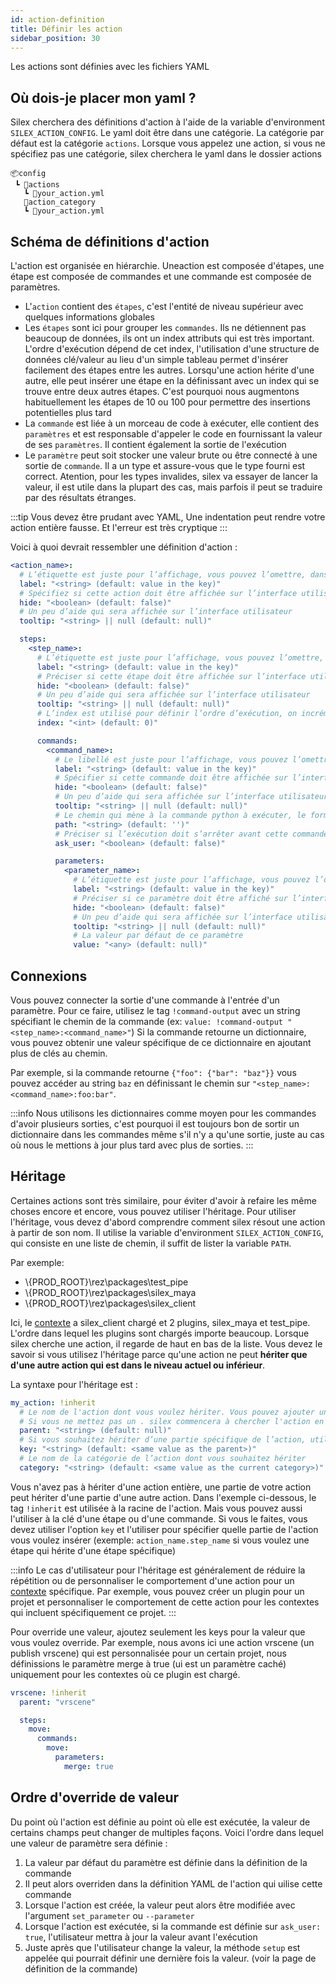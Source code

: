 ```yaml
---
id: action-definition
title: Définir les action
sidebar_position: 30
---
```



Les actions sont définies avec les fichiers YAML

## Où dois-je placer mon yaml ?

Silex cherchera des définitions d'action à l'aide de la variable d'environment `SILEX_ACTION_CONFIG`.
Le yaml doit être dans une catégorie. La catégorie par défaut est la catégorie `actions`. Lorsque vous appelez une action, si vous ne spécifiez pas une catégorie, silex cherchera le yaml dans le dossier actions

```
📦config
 ┗ 📂actions
   ┗ 📜your_action.yml
   📂action_category
   ┗ 📜your_action.yml
```

## Schéma de définitions d'action

L'action est organisée en hiérarchie. Uneaction est composée d'étapes, une étape est composée de commandes et une commande est composée de paramètres.

- L'`action` contient des `étapes`, c'est l'entité de niveau supérieur avec quelques informations globales
- Les `étapes` sont ici pour grouper les `commandes`. Ils ne détiennent pas beaucoup de données, ils ont un index attributs qui est très important. L'ordre d'exécution dépend de cet index, l'utilisation d'une structure de données clé/valeur au lieu d'un simple tableau permet d'insérer facilement des étapes entre les autres. Lorsqu'une action hérite d'une autre, elle peut insérer une étape en la définissant avec un index qui se trouve entre deux autres étapes. C'est pourquoi nous augmentons habituellement les étapes de 10 ou 100 pour permettre des insertions potentielles plus tard
- La `commande` est liée à un morceau de code à exécuter, elle contient des `paramètres` et est responsable d'appeler le code en fournissant la valeur de ses `paramètres`. Il contient également la sortie de l'exécution
- Le `paramètre` peut soit stocker une valeur brute ou être connecté à une sortie de `commande`. Il a un type et assure-vous que le type fourni est correct. Atention, pour les types invalides, silex va essayer de lancer la valeur, il est utile dans la plupart des cas, mais parfois il peut se traduire par des résultats étranges.

:::tip
Vous devez être prudant avec YAML, Une indentation peut rendre votre action entière fausse. Et l'erreur est très cryptique
:::

Voici à quoi devrait ressembler une définition d'action :

```yml
<action_name>:
  # L’étiquette est juste pour l’affichage, vous pouvez l’omettre, dans ce cas le nom sera utilisé (la clé qui est dans l'action)
  label: "<string> (default: value in the key)"
  # Spécifiez si cette action doit être affichée sur l’interface utilisateur, certaines actions n’ont pas besoin d’une interface avec une fenêtre contextuelle
  hide: "<boolean> (default: false)"
  # Un peu d’aide qui sera affichée sur l’interface utilisateur
  tooltip: "<string> || null (default: null)"

  steps:
    <step_name>:
      # L’étiquette est juste pour l’affichage, vous pouvez l’omettre, dans ce cas le nom sera utilisé (la clé qui est dans l'étape)
      label: "<string> (default: value in the key)"
      # Préciser si cette étape doit être affichée sur l’interface utilisateur
      hide: "<boolean> (default: false)"
      # Un peu d’aide qui sera affichée sur l’interface utilisateur
      tooltip: "<string> || null (default: null)"
      # L’index est utilisé pour définir l’ordre d’exécution, on incrémente habituellement 10 par 10 pour pouvoir insérer des étapes plus tard si une autre action hérite de celle-ci
      index: "<int> (default: 0)"

      commands:
        <command_name>:
          # Le libellé est juste pour l’affichage, vous pouvez l’omettre, dans ce cas le nom sera utilisé (la clé qui est dans cette commande)
          label: "<string> (default: value in the key)"
          # Spécifier si cette commande doit être affichée sur l’interface utilisateur
          hide: "<boolean> (default: false)"
          # Un peu d’aide qui sera affichée sur l’interface utilisateur
          tooltip: "<string> || null (default: null)"
          # Le chemin qui mène à la commande python à exécuter, le format est comme une important python régulière (ex: 'silex_plugin.commands.my_command.MyCommand'). Voir la page de définition de commande pour plus d'informations)
          path: "<string> (default: '')"
          # Préciser si l’exécution doit s’arrêter avant cette commande, et demander à l’utilisateur de modifier les paramètres
          ask_user: "<boolean> (default: false)"

          parameters:
            <parameter_name>:
              # L’étiquette est juste pour l’affichage, vous pouvez l’omettre, dans ce cas le nom sera utilisé (la clé qui est dans ce paramètre)
              label: "<string> (default: value in the key)"
              # Préciser si ce paramètre doit être affiché sur l’interface utilisateur
              hide: "<boolean> (default: false)"
              # Un peu d’aide qui sera affichée sur l’interface utilisateur
              tooltip: "<string> || null (default: null)"
              # La valeur par défaut de ce paramètre
              value: "<any> (default: null)"
```

## Connexions

Vous pouvez connecter la sortie d'une commande à l'entrée d'un paramètre. Pour ce faire, utilisez le tag `!command-output` avec un string spécifiant le chemin de la commande (ex: `value: !command-output "<step_name>:<command_name>"`)
Si la commande retourne un dictionnaire, vous pouvez obtenir une valeur spécifique de ce dictionnaire en ajoutant plus de clés au chemin.

Par exemple, si la commande retourne `{"foo": {"bar": "baz"}}` vous pouvez accéder au string `baz` en définissant le chemin sur `"<step_name>:<command_name>:foo:bar"`.

:::info
Nous utilisons les dictionnaires comme moyen pour les commandes d'avoir plusieurs sorties, c'est pourquoi il est toujours bon de sortir un dictionnaire dans les commandes même s'il n'y a qu'une sortie, juste au cas où nous le mettions à jour plus tard avec plus de sorties.
:::

## Héritage

Certaines actions sont très similaire, pour éviter d'avoir à refaire les même choses encore et encore, vous pouvez utiliser l'héritage. Pour utiliser l'héritage, vous devez d'abord comprendre comment silex résout une action à partir de son nom. Il utilise la variable d'environment `SILEX_ACTION_CONFIG`, qui consiste en une liste de chemin, il suffit de lister la variable `PATH`.

Par exemple:

- <span>\\{PROD_ROOT}\rez\packages\test_pipe</span>
- <span>\\{PROD_ROOT}\rez\packages\silex_maya</span>
- <span>\\{PROD_ROOT}\rez\packages\silex_client</span>

Ici, le [contexte](./context.md) a silex_client chargé et 2 plugins, silex_maya et test_pipe. L'ordre dans lequel les plugins sont chargés importe beaucoup. Lorsque silex cherche une action, il regarde de haut en bas de la liste. Vous devez le savoir si vous utilisez l'héritage parce qu'une action ne peut **hériter que d'une autre action qui est dans le niveau actuel ou inférieur**.

La syntaxe pour l'héritage est :

```yml
my_action: !inherit
  # Le nom de l'action dont vous voulez hériter. Vous pouvez ajouter un '.' devant le nom si vous voulez que silex commence à chercher des actions au niveau actuel
  # Si vous ne mettez pas un . silex commencera à chercher l'action en commençant au niveau sous le niveau actuel.
  parent: "<string> (default: null)"
  # Si vous souhaitez hériter d’une partie spécifique de l’action, utilisez la clé pour la spécifier
  key: "<string> (default: <same value as the parent>)"
  # Le nom de la catégorie de l’action dont vous souhaitez hériter
  category: "<string> (default: <same value as the current category>)"
```

Vous n'avez pas à hériter d'une action entière, une partie de votre action peut hériter d'une partie d'une autre action.
Dans l'exemple ci-dessous, le tag `!inherit` est utilisée à la racine de l'action. Mais vous pouvez aussi l'utiliser à la clé d'une étape ou d'une commande.
Si vous le faites, vous devez utiliser l'option `key` et l'utiliser pour spécifier quelle partie de l'action vous voulez insérer (exemple: `action_name.step_name` si vous voulez une étape qui hérite d'une étape spécifique)

:::info
Le cas d'utilisateur pour l'héritage est généralement de réduire la répétition ou de personnaliser le comportement d'une action pour un [contexte](./context.md) spécifique. Par exemple, vous pouvez créer un plugin pour un projet et personnaliser le comportement de cette action pour les contextes qui incluent spécifiquement ce projet.
:::

Pour override une valeur, ajoutez seulement les keys pour la valeur que vous voulez override. Par exemple, nous avons ici une action vrscene (un publish vrscene)
qui est personnalisée pour un certain projet, nous définissions le paramètre merge à true (ui est un paramètre caché) uniquement pour les contextes où ce plugin est chargé.

```yml
vrscene: !inherit
  parent: "vrscene"

  steps:
    move:
      commands:
        move:
          parameters:
            merge: true
```

## Ordre d'override de valeur

Du point où l'action est définie au point où elle est exécutée, la valeur de certains champs peut changer de multiples façons. Voici l'ordre dans lequel une valeur de paramètre sera définie :

1. La valeur par défaut du paramètre est définie dans la définition de la commande
2. Il peut alors overriden dans la définition YAML de l'action qui uilise cette commande
3. Lorsque l'action est créée, la valeur peut alors être modifiée avec l'argument `set_parameter` ou `--parameter`
4. Lorsque l'action est exécutée, si la commande est définie sur `ask_user: true`, l'utilisateur mettra à jour la valeur avant l'exécution
5. Juste après que l'utilisateur change la valeur, la méthode `setup` est appelée qui pourrait définir une dernière fois la valeur. (voir la page de définition de la commande)
